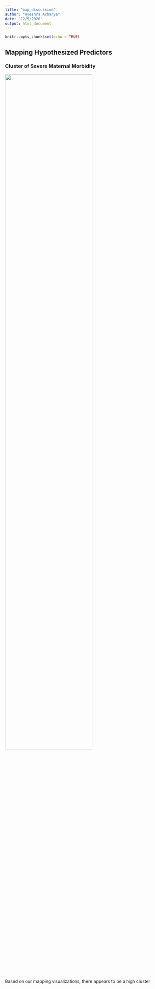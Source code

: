 ```yaml
---
title: "map_discussion"
author: "Ayeshra Acharya"
date: "12/5/2020"
output: html_document
---
```


```r
knitr::opts_chunk$set(echo = TRUE)
```

## Mapping Hypothesized Predictors 

### Cluster of Severe Maternal Morbidity 

<img src="maps/Poverty_SMM.png" style="width:75%" class="center">


Based on our mapping visualizations, there appears to be a high cluster 

